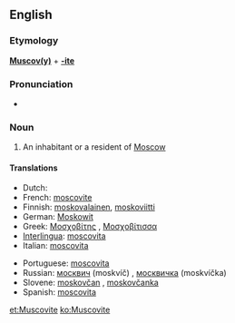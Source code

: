 {{also|muscovite}}
==English==

===Etymology===
'''[[Muscovy|Muscov(y)]]''' + '''[[-ite]]'''

===Pronunciation===
* {{audio|en-us-Muscovite.ogg|Audio (US)}}

===Noun===
{{en-noun}}

# An inhabitant or a resident of [[Moscow]]

====Translations====
{{trans-top|resident of Moscow}}
* Dutch: {{t|nl|Moskoviet|m|}}
* French: [[moscovite]] {{m|f}}
* Finnish: [[moskovalainen]], [[moskoviitti]]
* German: [[Moskowit]]
* Greek: [[Μοσχοβίτης]] {{m}}, [[Μοσχοβίτισσα]] {{f}}
* [[Interlingua]]: [[moscovita]] {{m|f}}
* Italian: [[moscovita]] {{m|f}}
{{trans-mid}}
* Portuguese: [[moscovita]] {{m|f}}
* Russian: [[москвич]] (moskvíč) {{m}}, [[москвичка]] (moskvíčka) {{f}}
* Slovene: [[moskovčan]] {{m}}, [[moskovčanka]] {{f}}
* Spanish: [[moscovita]] {{m|f}}
{{trans-bottom}}

[[et:Muscovite]]
[[ko:Muscovite]]